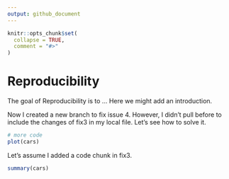 ```yaml
---
output: github_document
---
```


<!-- README.md is generated from README.Rmd. Please edit that file -->

```r
knitr::opts_chunk$set(
  collapse = TRUE,
  comment = "#>"
)
```

# Reproducibility

<!-- badges: start -->
<!-- badges: end -->

The goal of Reproducibility is to ...
Here we might add an introduction.


Now I created a new branch to fix issue 4. However, I didn't pull before to include the changes of fix3 in my local file. Let's see how to solve it. 
```r
# more code
plot(cars)

```


Let's assume I added a code chunk in fix3.

```r
summary(cars)


```

